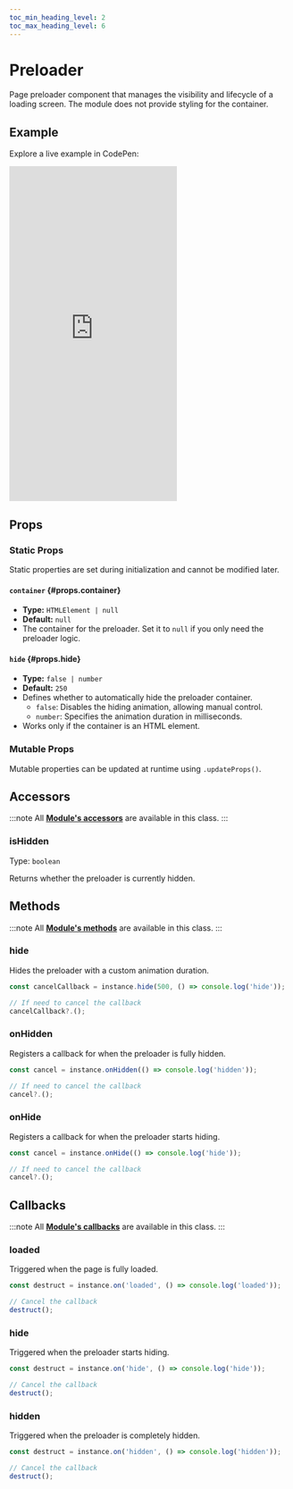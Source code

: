 ```yaml
---
toc_min_heading_level: 2
toc_max_heading_level: 6
---
```


# Preloader

Page preloader component that manages the visibility and lifecycle of a loading screen. The module does not provide styling for the container.

## Example

Explore a live example in CodePen:

<iframe 
  height="600"
  style={{
    width: '100%'
  }} 
  scrolling="no" 
  title="Vevet Example"
  src="https://codepen.io/anton-bobrov/embed/VYYZdyB?default-tab=result"
  frameborder="no"
  loading="lazy"
  allowtransparency="true"
  allowfullscreen="true"
>
  See the Pen <a href="https://codepen.io/anton-bobrov/pen/VYYZdyB">Vevet Example</a> by Anton Bobrov.
</iframe>



## Props

### Static Props

Static properties are set during initialization and cannot be modified later.

#### `container` {#props.container}
- **Type:** `HTMLElement | null`  
- **Default:** `null`  
- The container for the preloader. Set it to `null` if you only need the preloader logic.

#### `hide` {#props.hide}
- **Type:** `false | number`  
- **Default:** `250`  
- Defines whether to automatically hide the preloader container.  
  - `false`: Disables the hiding animation, allowing manual control.  
  - `number`: Specifies the animation duration in milliseconds.  
- Works only if the container is an HTML element.

### Mutable Props

Mutable properties can be updated at runtime using `.updateProps()`.



## Accessors

:::note
All **[Module's accessors](/docs/base/Module/#accessors)** are available in this class.
:::

### isHidden

Type: `boolean`

Returns whether the preloader is currently hidden.



## Methods

:::note
All **[Module's methods](/docs/base/Module/#methods)** are available in this class.
:::

### hide

Hides the preloader with a custom animation duration.

```ts
const cancelCallback = instance.hide(500, () => console.log('hide'));

// If need to cancel the callback
cancelCallback?.();
```

### onHidden

Registers a callback for when the preloader is fully hidden.

```ts
const cancel = instance.onHidden(() => console.log('hidden'));

// If need to cancel the callback
cancel?.();
```

### onHide

Registers a callback for when the preloader starts hiding.

```ts
const cancel = instance.onHide(() => console.log('hide'));

// If need to cancel the callback
cancel?.();
```



## Callbacks

:::note
All **[Module's callbacks](/docs/base/Module/#callbacks)** are available in this class.
:::

### loaded

Triggered when the page is fully loaded.

```ts
const destruct = instance.on('loaded', () => console.log('loaded'));

// Cancel the callback
destruct();
```

### hide

Triggered when the preloader starts hiding.

```ts
const destruct = instance.on('hide', () => console.log('hide'));

// Cancel the callback
destruct();
```

### hidden

Triggered when the preloader is completely hidden.

```ts
const destruct = instance.on('hidden', () => console.log('hidden'));

// Cancel the callback
destruct();
```